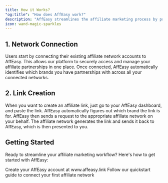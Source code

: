 ```yaml
---
title: How it Works?
"og:title": "How does AffEasy work?"
description: "AffEasy streamlines the affiliate marketing process by providing a unified platform for managing your affiliate links across multiple networks. Here's a high-level overview of how AffEasy works."
icon: wand-magic-sparkles
---
```


## 1. Network Connection

<AccordionGroup>
  <Accordion title="Connect Your Accounts" icon="plug">
    Users start by connecting their existing affiliate network accounts to
    AffEasy. This allows our platform to securely access and manage your
    affiliate partnerships in one place.
  </Accordion>
  <Accordion title="Brand Discovery" icon="magnifying-glass">
    Once connected, AffEasy automatically identifies which brands you have
    partnerships with across all your connected networks.
  </Accordion>
</AccordionGroup>

## 2. Link Creation

<AccordionGroup>
  <Accordion title="Simplified Link Generation" icon="link">
    When you want to create an affiliate link, just go to your AffEasy
    dashboard, and paste the link. AffEasy automatically figures out which brand
    the link is for.
  </Accordion>
  <Accordion title="Automated Network Communication" icon="server">
    AffEasy then sends a request to the appropriate affiliate network on your
    behalf.
  </Accordion>
  <Accordion title="Instant Link Retrieval" icon="bolt">
    The affiliate network generates the link and sends it back to AffEasy, which
    is then presented to you.
  </Accordion>
</AccordionGroup>

## Getting Started

Ready to streamline your affiliate marketing workflow? Here's how to get started with AffEasy:

<CardGroup cols={2}>
  <Card title="Sign Up" icon="user-plus" href="https://www.affeasy.link">
    Create your AffEasy account at www.affeasy.link
  </Card>
  <Card title="Connect Networks" icon="plug" href="/quickstart">
    Follow our quickstart guide to connect your first affiliate network
  </Card>
</CardGroup>
